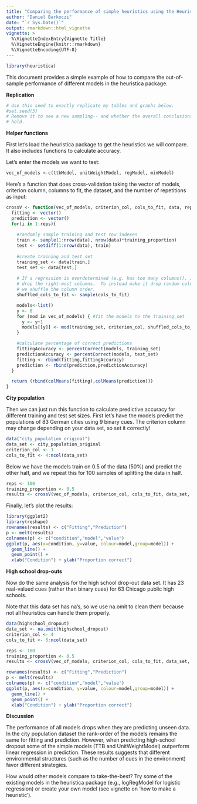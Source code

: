 ```yaml
---
title: "Comparing the performance of simple heuristics using the Heuristica R package"
author: "Daniel Barkoczi"
date: "`r Sys.Date()`"
output: rmarkdown::html_vignette
vignette: >
  %\VignetteIndexEntry{Vignette Title}
  %\VignetteEngine{knitr::rmarkdown}
  %\VignetteEncoding{UTF-8}
---
```


```r
library(heuristica)
```



This document provides a simple example of how to compare the out-of-sample performance of different models in the heuristica package. 

**Replication**

```r
# Use this seed to exactly replicate my tables and graphs below.
#set.seed(3)
# Remove it to see a new sampling-- and whether the overall conclusions still
# hold.
```
**Helper functions**

First let's load the heuristica package to get the heuristics we will compare.  It also includes functions to calculate accuracy. 

Let's enter the models we want to test:
```r
vec_of_models <-c(ttbModel, unitWeightModel, regModel, minModel)
```
Here's a function that does cross-validation taking the vector of models, criterion column, columns to fit, the dataset, and the number of repetitions as input:
```r
crossV <- function(vec_of_models, criterion_col, cols_to_fit, data, reps,training_proportion){
  fitting <- vector()
  prediction <- vector()
  for(i in 1:reps){
    
    #randomly sample training and test row indexes
    train <- sample(1:nrow(data), nrow(data)*training_proportion)
    test <- setdiff(1:nrow(data), train)
   
    #create training and test set
    training_set <- data[train,]
    test_set <- data[test,]
    
    # If a regression is overdetermined (e.g. has too many columns(), it will
    # drop the right-most columns.  To instead make it drop random columns,
    # we shuffle the column order.
    shuffled_cols_to_fit <- sample(cols_to_fit)

    models<-list()
    y <- 0
    for (mod in vec_of_models) { #fit the models to the training_set
      y <- y+1
      models[[y]] <- mod(training_set, criterion_col, shuffled_cols_to_fit)
    }

    #calculate percentage of correct predictions
    fittingAccuracy <- percentCorrect(models, training_set)
    predictionAccuracy <- percentCorrect(models, test_set)
    fitting <- rbind(fitting,fittingAccuracy)
    prediction <- rbind(prediction,predictionAccuracy)
  }

  return (rbind(colMeans(fitting),colMeans(prediction)))
} 
```

**City population**

Then we can just run this function to calculate predictive accuracy for different training and test set sizes. First let's have the models predict the populations of 83 German cities using 9 binary cues. The criterion column may change depending on your data set, so set it correctly!

```r
data("city_population_original")
data_set <- city_population_original
criterion_col <- 3
cols_to_fit <- 4:ncol(data_set)
```

Below we have the models train on 0.5 of the data (50%) and predict the other half, and we repeat this for 100 samples of splitting the data in half.

```r
reps <- 100
training_proportion <- 0.5
results <- crossV(vec_of_models, criterion_col, cols_to_fit, data_set, reps,training_proportion)
```

Finally, let's plot the results:

```r
library(ggplot2)
library(reshape)
rownames(results) <- c("Fitting","Prediction")
p <- melt(results)
colnames(p) <- c("condition","model","value")
ggplot(p, aes(x=condition, y=value, colour=model,group=model)) +
  geom_line() + 
  geom_point() + 
  xlab("Condition") + ylab("Proportion correct")
```

**High school drop-outs**

Now do the same analysis for the high school drop-out data set.  It has 23 real-valued cues (rather than binary cues) for 63 Chicago public high schools.

Note that this data set has na's, so we use na.omit to clean them because not all heuristics can handle them properly.
```r
data(highschool_dropout)
data_set <- na.omit(highschool_dropout)
criterion_col <- 4
cols_to_fit <- 6:ncol(data_set)

reps <- 100
training_proportion <- 0.5
results <- crossV(vec_of_models, criterion_col, cols_to_fit, data_set, reps,training_proportion) 

rownames(results) <- c("Fitting","Prediction")
p <- melt(results)
colnames(p) <- c("condition","model","value")
ggplot(p, aes(x=condition, y=value, colour=model,group=model)) +
  geom_line() + 
  geom_point() + 
  xlab("Condition") + ylab("Proportion correct")


```

**Discussion**

The performance of all models drops when they are predicting unseen data. In the city population dataset the rank-order of the models remains the same for fitting and prediction. However, when predicting high-school dropout some of the simple models (TTB and UnitWeightModel) outperform linear regression in prediction. These results suggests that different environmental structures (such as the number of cues in the environment) favor different strategies.

How would other models compare to take-the-best? Try some of the existing models in the heuristica package (e.g., logRegModel for logistic regression) or create your own model (see vignette on 'how to make a heuristic'). 


